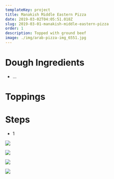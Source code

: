 ```yaml
---
templateKey: project
title: Manakish Middle Eastern Pizza
date: 2019-03-02T04:05:51.018Z
slug: 2019-03-01-manakish-middle-eastern-pizza
order: 1
description: Topped with ground beef
image: ./img/arab-pizza-img_6551.jpg
---
```


# Dough Ingredients

- ...

# Toppings

# Steps

- 1

![](/img/arab-pizza-img_7100.jpg)

![](/img/arab-pizza-img_6545.jpg)

![](/img/arab-pizza-img_6542.jpg)

![](/img/arab-pizza-img_6549.jpg)
